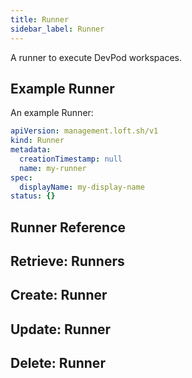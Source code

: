 ```yaml
---
title: Runner
sidebar_label: Runner
---
```



A runner to execute DevPod workspaces.

## Example Runner

An example Runner:

```yaml
apiVersion: management.loft.sh/v1
kind: Runner
metadata:
  creationTimestamp: null
  name: my-runner
spec:
  displayName: my-display-name
status: {}
```

## Runner Reference

<Reference />

## Retrieve: Runners

<Retrieve />

## Create: Runner

<Create />

## Update: Runner

<Update />

## Delete: Runner

<Delete />
